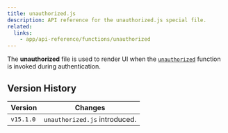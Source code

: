 ```yaml
---
title: unauthorized.js
description: API reference for the unauthorized.js special file.
related:
  links:
    - app/api-reference/functions/unauthorized
---
```


The **unauthorized** file is used to render UI when the [`unauthorized`](/docs/app/api-reference/functions/unauthorized) function is invoked during authentication.

## Version History

| Version   | Changes                       |
| --------- | ----------------------------- |
| `v15.1.0` | `unauthorized.js` introduced. |
